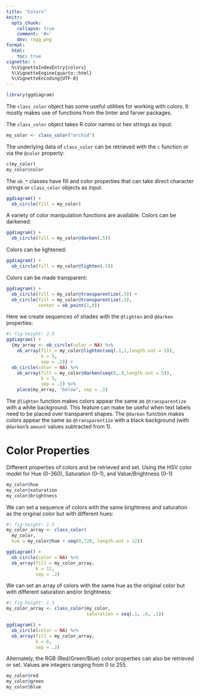 ```yaml
---
title: "Colors"
knitr:
  opts_chunk: 
    collapse: true
    comment: '#>'
    dev: ragg_png
format: 
  html:
    toc: true
vignette: >
  %\VignetteIndexEntry{colors}
  %\VignetteEngine{quarto::html}
  %\VignetteEncoding{UTF-8}
---
```


```r
library(ggdiagram)
```

The `class_color` object has some useful utilities for working with colors. It mostly makes use of functions from the tinter and farver packages.

The `class_color` object takes R color names or hex strings as input.

```r
my_color <- class_color("orchid")
```

The underlying data of `class_color` can be retrieved with the `c` function or via the `@color` property:

```r
c(my_color)
my_color@color
```

The `ob_*` classes have fill and color properties that can take direct character strings or `class_color` objects as input.

```r
ggdiagram() +
  ob_circle(fill = my_color)
```

A variety of color manipulation functions are available. Colors can be darkened:

```r
ggdiagram() +
  ob_circle(fill = my_color@darken(.5))
```

Colors can be lightened:

```r
ggdiagram() +
  ob_circle(fill = my_color@lighten(.5))
```

Colors can be made transparent:

```r
ggdiagram() +
  ob_circle(fill = my_color@transparentize(.5)) +
  ob_circle(fill = my_color@transparentize(.5), 
            center = ob_point(1,0))
```

Here we create sequences of shades with the `@lighten` and `@darken` properties:

```r
#| fig-height: 2.5
ggdiagram() + 
  {my_array <- ob_circle(color = NA) %>% 
    ob_array(fill = my_color@lighten(seq(.1,1,length.out = 5)), 
             k = 5, 
             sep = .2)} + 
  ob_circle(color = NA) %>% 
    ob_array(fill = my_color@darken(seq(0,.9,length.out = 5)), 
             k = 5, 
             sep = .2) %>% 
    place(my_array, "below", sep = .2) 
```

The `@lighten` function makes colors appear the same as `@transparentize` with a white background. This feature can make be useful when text labels need to be placed over transparent shapes. The `@darken` function makes colors appear the same as `@transparentize` with a black background (with `@darken`'s `amount` values subtracted from 1).


# Color Properties

Different properties of colors and be retrieved and set. Using the HSV color model for Hue (0--360), Saturation (0--1), and Value/Brightness (0--1)

```r
my_color@hue
my_color@saturation
my_color@brightness
```

We can set a sequence of colors with the same brightness and saturation as the original color but with different hues:

```r
#| fig-height: 1.5
my_color_array <- class_color(
  my_color, 
  hue = my_color@hue + seq(0,720, length.out = 12))

ggdiagram() +
  ob_circle(color = NA) %>%
  ob_array(fill = my_color_array,
           k = 12,
           sep = .2)
```


We can set an array of colors with the same hue as the original color but with different saturation and/or brightness:

```r
#| fig-height: 1.5
my_color_array <- class_color(my_color, 
                              saturation = seq(.1, .6, .1))

ggdiagram() +
  ob_circle(color = NA) %>%
  ob_array(fill = my_color_array, 
           k = 6, 
           sep = .2)
```

Alternately, the RGB (Red/Green/Blue) color properties can also be retrieved or set. Values are integers ranging from 0 to 255.

```r
my_color@red
my_color@green
my_color@blue
```




